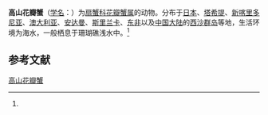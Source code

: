 {{Speciesbox
| name = 高山花瓣蟹
| status = 
| status_system = 
| image = 
| genus = Liomera
| species = monticulosa
| authority = (A. Milne-Edwards, 1865)<ref name='id11714'>{{cite web| url =http://www.bioinfo.cn/db05/BjdwSpecies.php?action=view&id=11714| title =高山花瓣蟹| work =《中国动物物种编目数据库》| publisher =中国科学院微生物研究所| author =中国科学院动物研究所| accessdate =2009-04-28| deadurl =yes| archiveurl =https://web.archive.org/web/20160305045503/http://www.bioinfo.cn/db05/BjdwSpecies.php?action=view&id=11714| archivedate =2016-03-05}}</ref>
}}

'''高山花瓣蟹'''（[[学名|学名]]：{{lang|la|''Liomera monticulosa''}}）为[[扇蟹科|扇蟹科]][[花瓣蟹属|花瓣蟹属]]的动物。分布于[[日本|日本]]、[[塔希提|塔希提]]、[[新喀里多尼亚|新喀里多尼亚]]、[[澳大利亚|澳大利亚]]、[[安达曼|安达曼]]、[[斯里兰卡|斯里兰卡]]、[[东非|东非]]以及[[中国大陆|中国大陆]]的[[西沙群岛|西沙群岛]]等地，生活环境为海水，一般栖息于珊瑚礁浅水中。<ref name='id11714'/>

== 参考文献 ==
{{reflist}}

{{Wikispecies|Liomera monticulosa}}
{{Taxonbar|from=Q13766400}}

[[Category:花瓣蟹属|高山花瓣蟹]]


{{螃蟹小作品}}